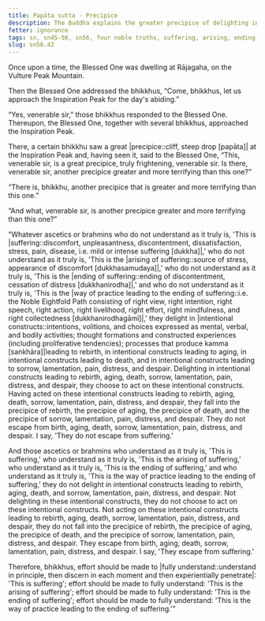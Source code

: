 ```yaml
---
title: Papāta sutta - Precipice
description: The Buddha explains the greater precipice of delighting in intentional constructs leading to rebirth, aging, death, and sorrow, lamentation, pain, distress, and despair, resulting from not understanding the Four Noble Truths.
fetter: ignorance
tags: sn, sn45-56, sn56, four noble truths, suffering, arising, ending, cessation, way of practice, path, precipice, intentional constructs, rebirth, aging, death, sorrow, lamentation, pain, distress, despair
slug: sn56.42
---
```


Once upon a time, the Blessed One was dwelling at Rājagaha, on the Vulture Peak Mountain.

Then the Blessed One addressed the bhikkhus, “Come, bhikkhus, let us approach the Inspiration Peak for the day's abiding.”

“Yes, venerable sir,” those bhikkhus responded to the Blessed One. Thereupon, the Blessed One, together with several bhikkhus, approached the Inspiration Peak.

There, a certain bhikkhu saw a great |precipice::cliff, steep drop [papāta]| at the Inspiration Peak and, having seen it, said to the Blessed One, “This, venerable sir, is a great precipice, truly frightening, venerable sir. Is there, venerable sir, another precipice greater and more terrifying than this one?”

“There is, bhikkhu, another precipice that is greater and more terrifying than this one.”

“And what, venerable sir, is another precipice greater and more terrifying than this one?”

“Whatever ascetics or brahmins who do not understand as it truly is, 'This is |suffering::discomfort, unpleasantness, discontentment, dissatisfaction, stress, pain, disease, i.e. mild or intense suffering [dukkha]|,' who do not understand as it truly is, 'This is the |arising of suffering::source of stress, appearance of discomfort [dukkhasamudaya]|,' who do not understand as it truly is, 'This is the |ending of suffering::ending of discontentment, cessation of distress [dukkhanirodha]|,' and who do not understand as it truly is, 'This is the |way of practice leading to the ending of suffering::i.e. the Noble Eightfold Path consisting of right view, right intention, right speech, right action, right livelihood, right effort, right mindfulness, and right collectedness [dukkhanirodhagāmī]|,' they delight in |intentional constructs::intentions, volitions, and choices expressed as mental, verbal, and bodily activities; thought formations and constructed experiences (including proliferative tendencies); processes that produce kamma [saṅkhāra]|leading to rebirth, in intentional constructs leading to aging, in intentional constructs leading to death, and in intentional constructs leading to sorrow, lamentation, pain, distress, and despair. Delighting in intentional constructs leading to rebirth, aging, death, sorrow, lamentation, pain, distress, and despair, they choose to act on these intentional constructs. Having acted on these intentional constructs leading to rebirth, aging, death, sorrow, lamentation, pain, distress, and despair, they fall into the precipice of rebirth, the precipice of aging, the precipice of death, and the precipice of sorrow, lamentation, pain, distress, and despair. They do not escape from birth, aging, death, sorrow, lamentation, pain, distress, and despair. I say, 'They do not escape from suffering.'

And those ascetics or brahmins who understand as it truly is, 'This is suffering,' who understand as it truly is, 'This is the arising of suffering,' who understand as it truly is, 'This is the ending of suffering,' and who understand as it truly is, 'This is the way of practice leading to the ending of suffering,' they do not delight in intentional constructs leading to rebirth, aging, death, and sorrow, lamentation, pain, distress, and despair. Not delighting in these intentional constructs, they do not choose to act on these intentional constructs. Not acting on these intentional constructs leading to rebirth, aging, death, sorrow, lamentation, pain, distress, and despair, they do not fall into the precipice of rebirth, the precipice of aging, the precipice of death, and the precipice of sorrow, lamentation, pain, distress, and despair. They escape from birth, aging, death, sorrow, lamentation, pain, distress, and despair. I say, 'They escape from suffering.'

Therefore, bhikkhus, effort should be made to |fully understand::understand in principle, then discern in each moment and then experientially penetrate|: 'This is suffering';
effort should be made to fully understand: 'This is the arising of suffering';
effort should be made to fully understand: 'This is the ending of suffering';
effort should be made to fully understand: 'This is the way of practice leading to the ending of suffering.'"